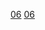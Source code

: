 {{Commons category|Religion in the 6th century}}
{{Religion category|century=6}}
[[Category:1千紀宗教|06]]
[[Category:中世紀宗教|06]]